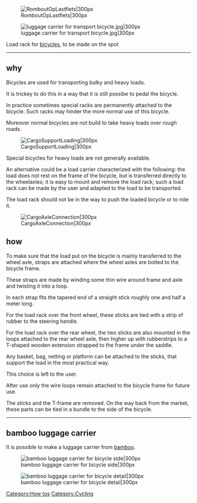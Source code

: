 [[Image:RomboutOpLastfiets205x183.PNG|thumb|right|RomboutOpLastfiets|300px]]




[[Image:luggage carrier for transport bicycle.jpg|thumb|right|luggage carrier for transport bicycle.jpg|300px]]




Load rack for [[bicycles]], to be made on the spot 
        

--------------------------------------------------------------------------------
 
== why ==


Bicycles are used for transporting bulky and heavy loads. 

It is trickey to do this in a way that it is still possibe to pedal the bicycle. 

In practice sometimes special racks are permanently attached to the bicycle. Such racks may hinder the more normal use of this bicycle. 

Moreover normal bicycles are not build to take heavy loads over rough roads. 

[[Image:CargoSupportLoading205x183.PNG|thumb|right|CargoSupportLoading|300px]]

Special bicycles for heavy loads are not generally available. 

An alternative could be a load carrier characterized with the following: the load does not rest on the frame of the bicycle, but is transferred directly to the wheelaxles; it is easy to mount and remove the load rack; such a load rack can be made by the user and adapted to the load to be transported.

The load rack should not be in the way to push the loaded bicycle or to ride it. 


[[Image:CargoAxleConnection205x183.PNG|thumb|right|CargoAxleConnection|300px]]




== how ==



To make sure that the load put on the bicycle is mainly transferred to the wheel axle, straps are attached where the wheel axles are bolted to the bicycle frame. 

These straps are made by winding some thin wire around frame and axle and twisting it into a loop.

In each strap fits the tapered end of a straight stick roughly one and half a meter long.

 
For the load rack over the front wheel, these sticks are tied with a strip of rubber to the steering handle.

For the load rack over the rear wheel, the two sticks are also mounted in the loops attached to the rear wheel axle, then higher up with rubberstrips to a T-shaped wooden extension strapped to the frame under the saddle. 

Any basket, bag, netting or platform can be attached to the sticks, that support the load in the most practical way.

This choice is left to the user.

After use only the wire loops remain attached to the bicycle frame for future use.

The sticks and the T-frame are removed. On the way back from the market, these parts can be tied in a bundle to the side of the bicycle. 
 

-------------------------------

== bamboo luggage carrier == 

It is possible to make a luggage carrier from [[bamboo]].

[[Image:bamboo luggage carrier for bicycle side.jpg|thumb|right|bamboo luggage carrier for bicycle side|300px]]

[[Image:bamboo luggage carrier for bicycle detail.jpg|thumb|right|bamboo luggage carrier for bicycle detail|300px]]

{{Demotechpage}}

[[Category:How tos]]
[[Category:Cycling]]